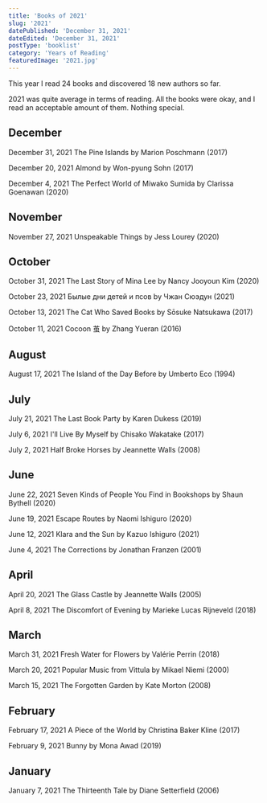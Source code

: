 ```yaml
---
title: 'Books of 2021'
slug: '2021'
datePublished: 'December 31, 2021'
dateEdited: 'December 31, 2021'
postType: 'booklist'
category: 'Years of Reading'
featuredImage: '2021.jpg'
---
```


This year I read 24 books and discovered 18 new authors so far.

2021 was quite average in terms of reading. All the books were okay, and I read
an acceptable amount of them. Nothing special.

## December

December 31, 2021 The Pine Islands by Marion Poschmann (2017)

December 20, 2021 Almond by Won-pyung Sohn (2017)

December 4, 2021 The Perfect World of Miwako Sumida by Clarissa Goenawan (2020)

## November

November 27, 2021 Unspeakable Things by Jess Lourey (2020)

## October

October 31, 2021 The Last Story of Mina Lee by Nancy Jooyoun Kim (2020)

October 23, 2021 Былые дни детей и псов by Чжан Сюэдун (2021)

October 13, 2021 The Cat Who Saved Books by Sōsuke Natsukawa (2017)

October 11, 2021 Cocoon 茧 by Zhang Yueran (2016)

## August

August 17, 2021 The Island of the Day Before by Umberto Eco (1994)

## July

July 21, 2021 The Last Book Party by Karen Dukess (2019)

July 6, 2021 I'll Live By Myself by Chisako Wakatake (2017)

July 2, 2021 Half Broke Horses by Jeannette Walls (2008)

## June

June 22, 2021 Seven Kinds of People You Find in Bookshops by Shaun Bythell
(2020)

June 19, 2021 Escape Routes by Naomi Ishiguro (2020)

June 12, 2021 Klara and the Sun by Kazuo Ishiguro (2021)

June 4, 2021 The Corrections by Jonathan Franzen (2001)

## April

April 20, 2021 The Glass Castle by Jeannette Walls (2005)

April 8, 2021 The Discomfort of Evening by Marieke Lucas Rijneveld (2018)

## March

March 31, 2021 Fresh Water for Flowers by Valérie Perrin (2018)

March 20, 2021 Popular Music from Vittula by Mikael Niemi (2000)

March 15, 2021 The Forgotten Garden by Kate Morton (2008)

## February

February 17, 2021 A Piece of the World by Christina Baker Kline (2017)

February 9, 2021 Bunny by Mona Awad (2019)

## January

January 7, 2021 The Thirteenth Tale by Diane Setterfield (2006)
